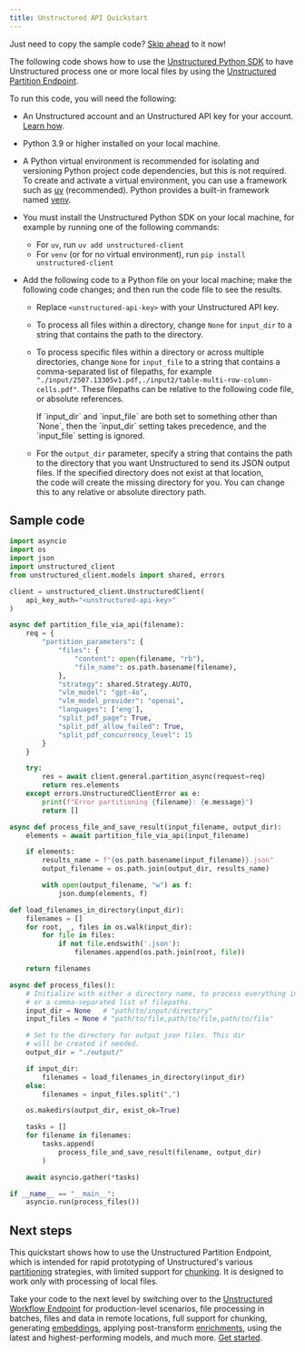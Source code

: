 ```yaml
---
title: Unstructured API Quickstart
---
```


<Tip>Just need to copy the sample code? [Skip ahead](#sample-code) to it now!</Tip>

The following code shows how to use the [Unstructured Python SDK](/api-reference/partition/sdk-python) 
to have Unstructured process one or more local files by using 
the [Unstructured Partition Endpoint](/api-reference/partition/overview). 

To run this code, you will need the following:

- An Unstructured account and an Unstructured API key for your account. [Learn how](/api-reference/partition/overview#get-started).
- Python 3.9 or higher installed on your local machine.
- A Python virtual environment is recommended for isolating and versioning Python project code dependencies, but this is not required. 
  To create and activate a virtual environment, you can use a framework such as 
  [uv](https://docs.astral.sh/uv/) (recommended). Python provides a built-in framework named 
  [venv](https://docs.python.org/3/library/venv.html).
- You must install the Unstructured Python SDK on your local machine, for example by running one of the 
  following commands:

  - For `uv`, run `uv add unstructured-client`
  - For `venv` (or for no virtual environment), run `pip install unstructured-client`

- Add the following code to a Python file on your local machine; make the following code changes; and then run the code file to see the results.

  - Replace `<unstructured-api-key>` with your Unstructured API key. 
  - To process all files within a directory, change `None` for `input_dir` to a string that contains the path to the directory.
  - To process specific files within a directory or across multiple directories, change `None` for `input_file` to a string that contains 
    a comma-separated list of filepaths, for example `"./input/2507.13305v1.pdf,./input2/table-multi-row-column-cells.pdf"`. These filepaths 
    can be relative to the following code file, or absolute references.

    <Note>
        If `input_dir` and `input_file` are both set to something other than `None`, then the `input_dir` setting takes precedence, and the `input_file` setting is ignored.
    </Note>

  - For the `output_dir` parameter, specify a string that contains the path to the directory that you want Unstructured to send its JSON output files. If the specified directory does not exist at that location,  
    the code will create the missing directory for you. You can change this to any relative or absolute
    directory path.
    
## Sample code

```python Python SDK
import asyncio
import os
import json
import unstructured_client
from unstructured_client.models import shared, errors

client = unstructured_client.UnstructuredClient(
    api_key_auth="<unstructured-api-key>"
)

async def partition_file_via_api(filename):
    req = {
        "partition_parameters": {
            "files": {
                "content": open(filename, "rb"),
                "file_name": os.path.basename(filename),
            },
            "strategy": shared.Strategy.AUTO,
            "vlm_model": "gpt-4o",
            "vlm_model_provider": "openai",
            "languages": ['eng'],
            "split_pdf_page": True, 
            "split_pdf_allow_failed": True,
            "split_pdf_concurrency_level": 15
        }
    }

    try:
        res = await client.general.partition_async(request=req)
        return res.elements
    except errors.UnstructuredClientError as e:
        print(f"Error partitioning {filename}: {e.message}")
        return []

async def process_file_and_save_result(input_filename, output_dir):
    elements = await partition_file_via_api(input_filename)

    if elements:
        results_name = f"{os.path.basename(input_filename)}.json"
        output_filename = os.path.join(output_dir, results_name)

        with open(output_filename, "w") as f:
            json.dump(elements, f)

def load_filenames_in_directory(input_dir):
    filenames = []
    for root, _, files in os.walk(input_dir):
        for file in files:
            if not file.endswith('.json'):
                filenames.append(os.path.join(root, file))

    return filenames

async def process_files():
    # Initialize with either a directory name, to process everything in the dir,
    # or a comma-separated list of filepaths.
    input_dir = None   # "path/to/input/directory"
    input_files = None # "path/to/file,path/to/file,path/to/file"

    # Set to the directory for output json files. This dir 
    # will be created if needed.
    output_dir = "./output/"

    if input_dir:
        filenames = load_filenames_in_directory(input_dir)
    else:
        filenames = input_files.split(",")

    os.makedirs(output_dir, exist_ok=True)

    tasks = []
    for filename in filenames:
        tasks.append(
            process_file_and_save_result(filename, output_dir)
        )

    await asyncio.gather(*tasks)

if __name__ == "__main__":
    asyncio.run(process_files())
```

## Next steps

This quickstart shows how to use the Unstructured Partition Endpoint, which is intended for rapid prototyping of 
Unstructured's various [partitioning](/ui/partitioning) strategies, with limited support for [chunking](/ui/chunking). 
It is designed to work only with processing of local files.

Take your code to the next level by switching over to the [Unstructured Workflow Endpoint](/api-reference/workflow/overview) 
for production-level scenarios, file processing in batches, files and data in remote locations, full support for chunking, 
generating [embeddings](/ui/embeddings), applying post-transform [enrichments](/ui/enriching/overview), 
using the latest and highest-performing models, and much more. 
[Get started](/api-reference/workflow/overview).